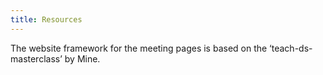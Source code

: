 ```yaml
---
title: Resources
---
```


The website framework for the meeting pages is based on the 'teach-ds-masterclass' by Mine.
